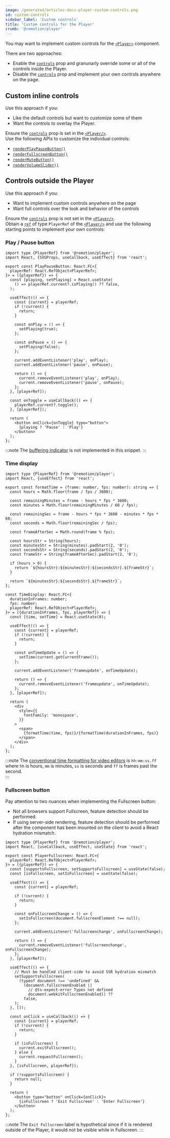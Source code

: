 ```yaml
---
image: /generated/articles-docs-player-custom-controls.png
id: custom-controls
sidebar_label: 'Custom controls'
title: 'Custom controls for the Player'
crumb: '@remotion/player'
---
```


You may want to implement custom controls for the [`<Player>`](/docs/player/player) component.

There are two approaches:

- Enable the [`controls`](/docs/player/player#controls) prop and granunarly override some or all of the controls inside the Player.
- Disable the [`controls`](/docs/player/player#controls) prop and implement your own controls anywhere on the page.

## Custom inline controls

Use this approach if you:

- Like the default controls but want to customize some of them
- Want the controls to overlay the Player.

Ensure the [`controls`](/docs/player/player#controls) prop is set in the [`<Player/>`](/docs/player/player).  
Use the following APIs to customize the individual controls:

- [`renderPlayPauseButton()`](/docs/player/player#renderplaypausebutton)
- [`renderFullscreenButton()`](/docs/player/player#renderfullscreenbutton)
- [`renderMuteButton()`](/docs/player/player#rendermutebutton)
- [`renderVolumeSlider()`](/docs/player/player#rendervolumeslider)

## Controls outside the Player

Use this approach if you:

- Want to implement custom controls anywhere on the page
- Want full controls over the look and behavior of the controls

Ensure the [`controls`](/docs/player/player#controls) prop is not set in the [`<Player/>`](/docs/player/player).  
Obtain a [`ref`](https://react.dev/learn/referencing-values-with-refs) of type `PlayerRef` of the [`<Player/>`](/docs/player/player) and use the following starting points to implement your own controls:

### Play / Pause button

```tsx twoslash title="PlayPauseButton.tsx"
import type {PlayerRef} from '@remotion/player';
import React, {SVGProps, useCallback, useEffect} from 'react';

export const PlayPauseButton: React.FC<{
  playerRef: React.RefObject<PlayerRef>;
}> = ({playerRef}) => {
  const [playing, setPlaying] = React.useState(
    () => playerRef.current?.isPlaying() ?? false,
  );

  useEffect(() => {
    const {current} = playerRef;
    if (!current) {
      return;
    }

    const onPlay = () => {
      setPlaying(true);
    };

    const onPause = () => {
      setPlaying(false);
    };

    current.addEventListener('play', onPlay);
    current.addEventListener('pause', onPause);

    return () => {
      current.removeEventListener('play', onPlay);
      current.removeEventListener('pause', onPause);
    };
  }, [playerRef]);

  const onToggle = useCallback(() => {
    playerRef.current?.toggle();
  }, [playerRef]);

  return (
    <button onClick={onToggle} type="button">
      {playing ? 'Pause' : 'Play'}
    </button>
  );
};
```

:::note
The [buffering indicator](/docs/player/buffer-state) is not implemented in this snippet.
:::

### Time display

```tsx twoslash title="TimeDisplay.tsx"
import type {PlayerRef} from '@remotion/player';
import React, {useEffect} from 'react';

export const formatTime = (frame: number, fps: number): string => {
  const hours = Math.floor(frame / fps / 3600);

  const remainingMinutes = frame - hours * fps * 3600;
  const minutes = Math.floor(remainingMinutes / 60 / fps);

  const remainingSec = frame - hours * fps * 3600 - minutes * fps * 60;
  const seconds = Math.floor(remainingSec / fps);

  const frameAfterSec = Math.round(frame % fps);

  const hoursStr = String(hours);
  const minutesStr = String(minutes).padStart(2, '0');
  const secondsStr = String(seconds).padStart(2, '0');
  const frameStr = String(frameAfterSec).padStart(2, '0');

  if (hours > 0) {
    return `${hoursStr}:${minutesStr}:${secondsStr}.${frameStr}`;
  }

  return `${minutesStr}:${secondsStr}.${frameStr}`;
};

const TimeDisplay: React.FC<{
  durationInFrames: number;
  fps: number;
  playerRef: React.RefObject<PlayerRef>;
}> = ({durationInFrames, fps, playerRef}) => {
  const [time, setTime] = React.useState(0);

  useEffect(() => {
    const {current} = playerRef;
    if (!current) {
      return;
    }

    const onTimeUpdate = () => {
      setTime(current.getCurrentFrame());
    };

    current.addEventListener('frameupdate', onTimeUpdate);

    return () => {
      current.removeEventListener('frameupdate', onTimeUpdate);
    };
  }, [playerRef]);

  return (
    <div
      style={{
        fontFamily: 'monospace',
      }}
    >
      <span>
        {formatTime(time, fps)}/{formatTime(durationInFrames, fps)}
      </span>
    </div>
  );
};
```

:::note
The [conventional time formatting for video editors](https://github.com/remotion-dev/remotion/issues/694#issuecomment-968318664) is `hh:mm:ss.ff` where `hh` is hours, `mm` is minutes, `ss` is seconds and `ff` is frames past the second.  
:::

### Fullscreen button

Pay attention to two nuances when implementing the Fullscreen button:

- Not all browsers support Fullscreen, feature detection should be performed.
- If using server-side rendering, feature detection should be performed after the component has been mounted on the client to avoid a React hydration mismatch.

```tsx twoslash title="FullscreenButton.tsx"
import type {PlayerRef} from '@remotion/player';
import React, {useCallback, useEffect, useState} from 'react';

export const PlayerFullscreen: React.FC<{
  playerRef: React.RefObject<PlayerRef>;
}> = ({playerRef}) => {
  const [supportsFullscreen, setSupportsFullscreen] = useState(false);
  const [isFullscreen, setIsFullscreen] = useState(false);

  useEffect(() => {
    const {current} = playerRef;

    if (!current) {
      return;
    }

    const onFullscreenChange = () => {
      setIsFullscreen(document.fullscreenElement !== null);
    };

    current.addEventListener('fullscreenchange', onFullscreenChange);

    return () => {
      current.removeEventListener('fullscreenchange', onFullscreenChange);
    };
  }, [playerRef]);

  useEffect(() => {
    // Must be handled client-side to avoid SSR hydration mismatch
    setSupportsFullscreen(
      (typeof document !== 'undefined' &&
        (document.fullscreenEnabled ||
          // @ts-expect-error Types not defined
          document.webkitFullscreenEnabled)) ??
        false,
    );
  }, []);

  const onClick = useCallback(() => {
    const {current} = playerRef;
    if (!current) {
      return;
    }

    if (isFullscreen) {
      current.exitFullscreen();
    } else {
      current.requestFullscreen();
    }
  }, [isFullscreen, playerRef]);

  if (!supportsFullscreen) {
    return null;
  }

  return (
    <button type="button" onClick={onClick}>
      {isFullscreen ? 'Exit Fullscreen' : 'Enter Fullscreen'}
    </button>
  );
};
```

:::note
The `Exit Fullscreen` label is hypothetical since if it is rendered outside of the Player, it would not be visible while in Fullscreen.
:::
